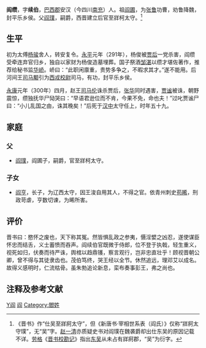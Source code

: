 '''阎缵'''，字'''续伯'''，[[巴西郡|巴西郡]]安汉（今四川[[南充|南充]]）人。祖[[阎圃|阎圃]]，为[[张鲁|张鲁]]功曹，劝鲁降魏，封平乐乡侯。父[[阎璞|阎璞]]，嗣爵，西晋建立后官至牂柯太守。<ref>《晋书》作“仕吴至牂牁太守”，但《新唐书·宰相世系表（阎氏）》仅称“牂牁太守璞”，无“吴”字。[[赵一清|赵一清]]亦质疑史书对阎璞在魏袭爵却出仕东吴的原因记载不详。[[劳格|劳格]]《[[晋书校勘记|晋书校勘记]]》指出[[孙吴|东吴]]从未占有牂牁郡，“吴”为衍字。</ref>

== 生平 ==
初为太傅[[杨骏|杨骏]]舍人，转安复令。[[永平_(晋惠帝)|永平]]元年（291年），杨俊被[[贾南风|贾后]]一党杀害，阎缵受牵连弃官归乡，独自以家财为杨俊造墓埋葬。国子祭酒[[邹湛|邹湛]]以缵才堪佐著作，推荐给秘书监[[华峤|华峤]]。峤曰：“此职闲廪重，贵势多争之，不暇求其才。”遂不能用。后河间王[[司马颙|司马颙]]引为[[西戎校尉|西戎校尉]]司马，有功，封平乐乡侯。

[[永康_(晋惠帝)|永康]]元年（300年）四月，赵王[[司马伦|司马伦]]诛杀贾后，[[张华|张华]]同时遇害，[[贾谧|贾谧]]被诛，朝野震惊，缵独抚华尸恸哭曰：“早语君逊位而不肯，今果不免，命也夫！”过叱贾谧尸曰：“小儿乱国之由，诛其晚矣！”后死于[[汉中|汉中]]太守任上，时年五十九。

== 家庭 ==
===父===
*[[阎璞|阎璞]]，阎圃子，嗣爵，官至牂柯太守。
===子女===
*[[阎亨|阎亨]]，长子，为辽西太守，因王浚自用其人，不得之官。依青州刺史[[苟晞|苟晞]]，刑政苛虐，亨数切谏，为晞所害。

== 评价 ==
晋书曰：愍怀之废也，天下称其冤。然皆惧乱政之参夷，慑淫嬖之凶忍，遂使谋臣怀忠而结舌，义士蓄愤而吞声。阎续伯官既微于侍郎，位不登于执戟，轻生重义，视死如归，伏奏而待严诛，舆棺以趋鼎镬，察言观行，岂非忠直壮乎！顾视晋朝公卿，曾不得与其徒隶齿也。茂伯笃终，哭王经以全节。休然追远，理邓艾以成名。故得义感明时，仁流枯骨。虽朱勃追论新息，栾布奏事彭王，弗之尚也。

== 注释及参考文献 ==
{{reflist}}

[[Category:晉朝政治人物|Y阎]]
[[Category:南充人|阎]]
[[Category:閻姓|Category:閻姓]]